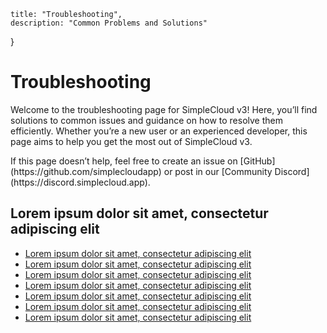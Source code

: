     title: "Troubleshooting",
    description: "Common Problems and Solutions"
}

# Troubleshooting

Welcome to the troubleshooting page for SimpleCloud v3!
Here, you’ll find solutions to common issues and guidance on how to resolve them efficiently.
Whether you’re a new user or an experienced developer, this page aims to help you get the most out of SimpleCloud v3.

<Note>
    If this page doesn’t help, feel free to create an issue on [GitHub](https://github.com/simplecloudapp) or post in our [Community Discord](https://discord.simplecloud.app).
</Note>

## Lorem ipsum dolor sit amet, consectetur adipiscing elit
- [Lorem ipsum dolor sit amet, consectetur adipiscing elit](#)
- [Lorem ipsum dolor sit amet, consectetur adipiscing elit](#)
- [Lorem ipsum dolor sit amet, consectetur adipiscing elit](#)
- [Lorem ipsum dolor sit amet, consectetur adipiscing elit](#)
- [Lorem ipsum dolor sit amet, consectetur adipiscing elit](#)
- [Lorem ipsum dolor sit amet, consectetur adipiscing elit](#)
- [Lorem ipsum dolor sit amet, consectetur adipiscing elit](#)
